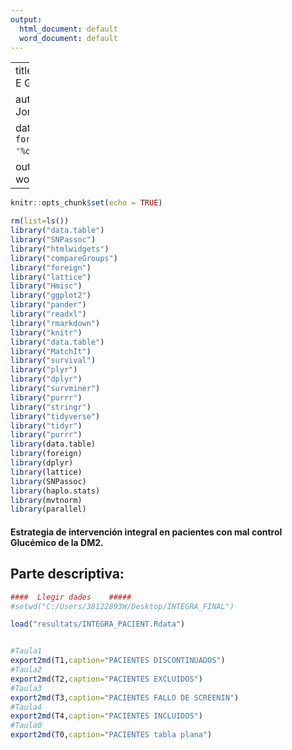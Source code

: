 ```yaml
---
output:
  html_document: default
  word_document: default
---
```


---
title: "Estudio [I N T E G R A]"



author: "Rai Puig  &  Jordi Real"

date: "`r format(Sys.time(), '%d %B, %Y')`"

output: word_document
---

```r
knitr::opts_chunk$set(echo = TRUE)

rm(list=ls())
library("data.table")
library("SNPassoc")
library("htmlwidgets")
library("compareGroups")
library("foreign")
library("lattice")
library("Hmisc")
library("ggplot2")
library("pander")
library("readxl")
library("rmarkdown")
library("knitr")
library("data.table")
library("MatchIt")
library("survival")
library("plyr")
library("dplyr")
library("survminer")
library("purrr")
library("stringr")
library("tidyverse")
library("tidyr")
library("purrr")
library(data.table)
library(foreign)
library(dplyr)
library(lattice)
library(SNPassoc)
library(haplo.stats)
library(mvtnorm)
library(parallel)
```

#### Estrategia de intervención integral en pacientes con mal control Glucémico de la DM2. 


## Parte descriptiva:





```r
####  Llegir dades    #####
#setwd("C:/Users/38122893W/Desktop/INTEGRA_FINAL")

load("resultats/INTEGRA_PACIENT.Rdata")


#Taula1
export2md(T1,caption="PACIENTES DISCONTINUADOS")
#Taula2
export2md(T2,caption="PACIENTES EXCLUIDOS")
#Taula3
export2md(T3,caption="PACIENTES FALLO DE SCREENIN")
#Taula4
export2md(T4,caption="PACIENTES INCLUIDOS")
#Taula0
export2md(T0,caption="PACIENTES tabla plana")


```



